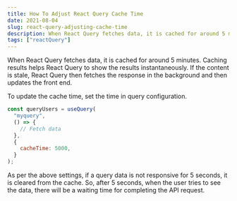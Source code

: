 ```yaml
---
title: How To Adjust React Query Cache Time
date: 2021-08-04
slug: react-query-adjusting-cache-time
description: When React Query fetches data, it is cached for around 5 minutes. Caching results helps React Query to show the results instantaneously. To update the cache time we can pass cacheTime flag.
tags: ["reactQuery"]
---
```


When React Query fetches data, it is cached for around 5 minutes. Caching results helps React Query to show the results instantaneously. If the content is stale, React Query then fetches the response in the background and then updates the front end.

To update the cache time, set the time in query configuration.

```javascript
const queryUsers = useQuery(
  "myquery",
  () => {
    // Fetch data
  },
  {
    cacheTime: 5000,
  }
);
```

As per the above settings, if a query data is not responsive for 5 seconds, it is cleared from the cache. So, after 5 seconds, when the user tries to see the data, there will be a waiting time for completing the API request.
